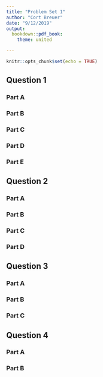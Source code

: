 ```yaml
---
title: "Problem Set 1"
author: "Cort Breuer"
date: "9/12/2019"
output:
  bookdown::pdf_book:
    theme: united

---
```


```r
knitr::opts_chunk$set(echo = TRUE)
```

## Question 1

### Part A

### Part B

### Part C

### Part D

### Part E

## Question 2

### Part A

### Part B

### Part C

### Part D

## Question 3

### Part A

### Part B

### Part C

## Question 4

### Part A

### Part B
